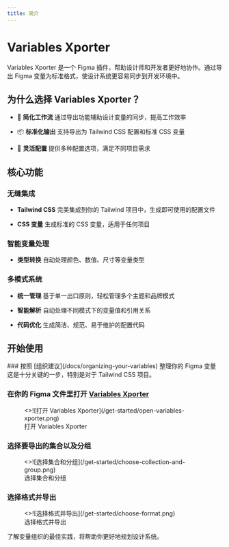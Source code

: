 ```yaml
---
title: 简介
---
```



# Variables Xporter

Variables Xporter 是一个 Figma 插件，帮助设计师和开发者更好地协作。通过导出 Figma 变量为标准格式，使设计系统更容易同步到开发环境中。

## 为什么选择 Variables Xporter？

- 🔧 **简化工作流**
  通过导出功能辅助设计变量的同步，提高工作效率

- 📦 **标准化输出**
  支持导出为 Tailwind CSS 配置和标准 CSS 变量

- 🎨 **灵活配置**
  提供多种配置选项，满足不同项目需求

## 核心功能

### 无缝集成

- **Tailwind CSS**
  完美集成到你的 Tailwind 项目中，生成即可使用的配置文件

- **CSS 变量**
  生成标准的 CSS 变量，适用于任何项目

### 智能变量处理

- **类型转换**
  自动处理颜色、数值、尺寸等变量类型

### 多模式系统

- **统一管理**
  基于单一出口原则，轻松管理多个主题和品牌模式

- **智能解析**
  自动处理不同模式下的变量值和引用关系

- **代码优化**
  生成简洁、规范、易于维护的配置代码

## 开始使用
<Steps>
### 按照 [组织建议](/docs/organizing-your-variables) 整理你的 Figma 变量
这是十分关键的一步，特别是对于 Tailwind CSS 项目。


### 在你的 Figma 文件里打开 [Variables Xporter](https://www.figma.com/community/plugin/1255188943883240897)


<figure className="mt-6 max-w-[400px]">
  <>![打开 Variables Xporter](/get-started/open-variables-xporter.png)</>
  <figcaption>
    打开 Variables Xporter
  </figcaption>
</figure>


### 选择要导出的集合以及分组

<figure className="mt-6 max-w-[400px]">
  <>![选择集合和分组](/get-started/choose-collection-and-group.png)</>
  <figcaption>
    选择集合和分组
  </figcaption>
</figure>

### 选择格式并导出

<figure className="mt-6 max-w-[400px]">
  <>![选择格式并导出](/get-started/choose-format.png)</>
  <figcaption>
    选择格式并导出
  </figcaption>
</figure>
</Steps>


<Callout type="info">
了解变量组织的最佳实践，将帮助你更好地规划设计系统。
</Callout>
